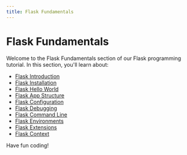 ```yaml
---
title: Flask Fundamentals
---
```


# Flask Fundamentals

Welcome to the Flask Fundamentals section of our Flask programming tutorial. In this section, you'll learn about:

- [Flask Introduction](./0-flask-introduction.mdx)
- [Flask Installation](./1-flask-installation.mdx)
- [Flask Hello World](./2-flask-hello-world.mdx)
- [Flask App Structure](./3-flask-app-structure.mdx)
- [Flask Configuration](./4-flask-configuration.mdx)
- [Flask Debugging](./5-flask-debugging.mdx)
- [Flask Command Line](./6-flask-command-line.mdx)
- [Flask Environments](./7-flask-environments.mdx)
- [Flask Extensions](./8-flask-extensions.mdx)
- [Flask Context](./9-flask-context.mdx)

Have fun coding!